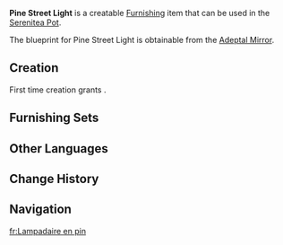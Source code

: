 {{Furnishing Infobox
|id             = 373402
|image          = Item Pine Street Light.png
|category       = Landscape
|subcategory    = Lighting
|rarity         = 2
|adeptal_energy = 30
|load           = 85
|reduced_load   = 74
|description    = A street light made of Pine Wood. Often seen standing on both sides of the road in the countryside around [[Mondstadt]], where they have stood for a long time. Street lights also used to be a common sight in the wild and the mountains, but they were destroyed when monster activity in these areas increased.<br />Thanks to the efforts of the [[Knights of Favonius]], the monster threat has been quelled for the time being, and new street lights have been placed along the roads.
|blueprint      = Adeptal Mirror
|adeptal mirror = 3
}}
'''Pine Street Light''' is a creatable [[Furnishing]] item that can be used in the [[Serenitea Pot]].

The blueprint for Pine Street Light is obtainable from the [[Adeptal Mirror]].

==Creation==
First time creation grants {{Item|Trust|24|x=30}}.
{{Recipe
|type = Creation
|time = 12h
|Pine Wood = 4
|sort = Pine Wood
}}

==Furnishing Sets==
{{Craft Usage}}

==Other Languages==
{{Other Languages
|default_hidden = 1
|en      = Pine Street Light
|zhs     = 野外松木路灯
|zhs_rm  = Yěwài Sōngmù Lùdēng
|zht     = 野外松木路燈
|zht_rm  = Yěwài Sōngmù Lùdēng
|ja      = 野外の松の街灯
|ja_rm   = Yagai no Matsu no Gaitou
|ko      = 야외 소나무 가로등
|ko_rm   = 
|es      = Farola exterior de pino
|fr      = Lampadaire en pin
|ru      = Уличный фонарь из сосны
|th      = โคมไฟถนนไม้สนป่า
|th_rm   = 
|vi      = Đèn Đường Ngoại Ô
|de      = Kiefernholz-Straßenlaterne in der Wildnis
|id      = Lampu Jalan Kayu Pinus
|pt      = Luminária Externa de Pinheiro
}}

==Change History==
{{Change History|1.5}}

==Navigation==
{{Furnishing Navbox/Exterior|Landscape}}

[[fr:Lampadaire en pin]]